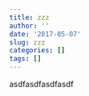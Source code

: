 ```yaml
---
title: zzz
author: ''
date: '2017-05-07'
slug: zzz
categories: []
tags: []
---
```

asdfasdfasdfasdf
